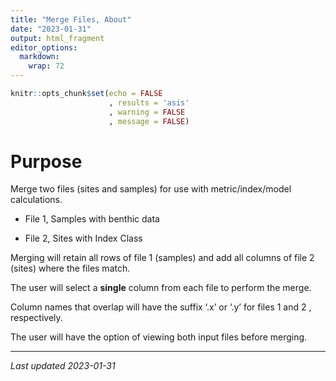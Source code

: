 ```yaml
---
title: "Merge Files, About"
date: "2023-01-31"
output: html_fragment
editor_options: 
  markdown: 
    wrap: 72
---
```


```r
knitr::opts_chunk$set(echo = FALSE
                      , results = 'asis'
                      , warning = FALSE
                      , message = FALSE)
```

# Purpose
Merge two files (sites and samples) for use with metric/index/model 
calculations.

* File 1, Samples with benthic data

* File 2, Sites with Index Class

Merging will retain all rows of file 1 (samples) and add all columns of file 2
(sites) where the files match.  

The user will select a **single** column from each file to perform the merge.  

Column names that overlap will have the suffix '.x' or '.y' for files 1 and 2
, respectively.

The user will have the option of viewing both input files before merging.

---

*Last updated 2023-01-31*
